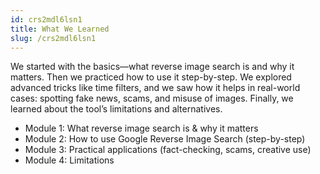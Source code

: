 ```yaml
---
id: crs2mdl6lsn1
title: What We Learned
slug: /crs2mdl6lsn1
---
```


We started with the basics—what reverse image search is and why it matters. Then we practiced how to use it step-by-step. We explored advanced tricks like time filters, and we saw how it helps in real-world cases: spotting fake news, scams, and misuse of images. Finally, we learned about the tool’s limitations and alternatives.

- Module 1: What reverse image search is & why it matters
- Module 2: How to use Google Reverse Image Search (step-by-step)
- Module 3: Practical applications (fact-checking, scams, creative use)
- Module 4: Limitations
